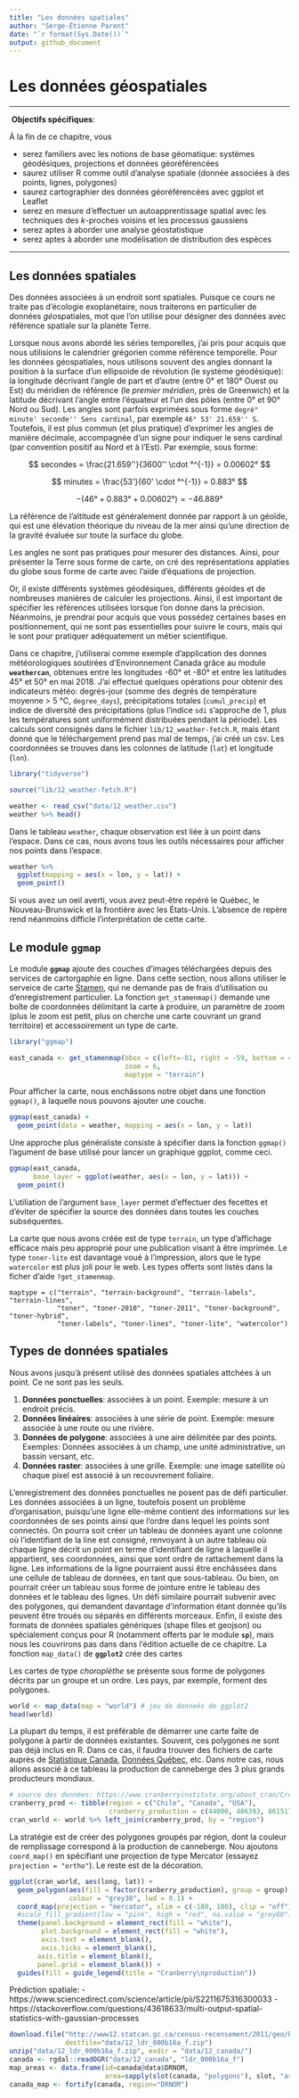 ```yaml
---
title: "Les données spatiales"
author: "Serge-Étienne Parent"
date: "`r format(Sys.Date())`"
output: github_document
---
```


# Les données géospatiales {#chapitre-geo}

***
️\ **Objectifs spécifiques**:

À la fin de ce chapitre, vous

- serez familiers avec les notions de base géomatique: systèmes géodésiques, projections et données géoréférencées
- saurez utiliser R comme outil d'analyse spatiale (donnée associées à des points, lignes, polygones)
- saurez cartographier des données géoréférencées avec ggplot et Leaflet
- serez en mesure d'effectuer un autoapprentissage spatial avec les techniques des *k*-proches voisins et les processus gaussiens
- serez aptes à aborder une analyse géostatistique
- serez aptes à aborder une modélisation de distribution des espèces

***




## Les données spatiales

Des données associées à un endroit sont spatiales. Puisque ce cours ne traite pas d'écologie exoplanétaire, nous traiterons en particulier de données *géo*spatiales, mot que l'on utilise pour désigner des données avec référence spatiale sur la planète Terre.

Lorsque nous avons abordé les séries temporelles, j'ai pris pour acquis que nous utilisions le calendrier grégorien comme référence temporelle. Pour les données géospatiales, nous utilisons souvent des angles donnant la position à la surface d'un ellipsoide de révolution (le système géodésique): la longitude décrivant l'angle de part et d'autre (entre 0° et 180° Ouest ou Est) du méridien de référence (le *premier méridien*, près de Greenwich) et la latitude décrivant l'angle entre l'équateur et l'un des pôles (entre 0° et 90° Nord ou Sud). Les angles sont parfois exprimées sous forme `degré° minute' seconde'' Sens cardinal`, par exemple `46° 53' 21.659'' S`. Toutefois, il est plus commun (et plus pratique) d'exprimer les angles de manière décimale, accompagnée d'un signe pour indiquer le sens cardinal (par convention positif au Nord et à l'Est). Par exemple, sous forme:

$$
secondes = \frac{21.659''}{3600'' \cdot °^{-1}} = 0.00602°
$$

$$
minutes = \frac{53'}{60' \cdot °^{-1}} = 0.883°
$$

$$
- \left( 46° + 0.883° + 0.00602° \right) = -46.889°
$$

La référence de l'altitude est généralement donnée par rapport à un géoïde, qui est une élévation théorique du niveau de la mer ainsi qu'une direction de la gravité évaluée sur toute la surface du globe.

Les angles ne sont pas pratiques pour mesurer des distances. Ainsi, pour présenter la Terre sous forme de carte, on cré des représentations applaties du globe sous forme de carte avec l'aide d'équations de projection.

Or, il existe différents systèmes géodésiques, différents géoides et de nombreuses manières de calculer les projections. Ainsi, il est important de spécifier les références utilisées lorsque l'on donne dans la précision. Néanmoins, je prendrai pour acquis que vous possédez certaines bases en positionnement, qui ne sont pas essentielles pour suivre le cours, mais qui le sont pour pratiquer adéquatement un métier scientifique.


Dans ce chapitre, j'utiliserai comme exemple d'application des donnes météorologiques soutirées d'Environnement Canada grâce au module **`weathercan`**, obtenues entre les longitudes -60° et -80° et entre les latitudes 45° et 50° en mai 2018. J'ai effectué quelques opérations pour obtenir des indicateurs météo: degrés-jour (somme des degrés de température moyenne > 5 °C, `degree_days`), précipitations totales (`cumul_precip`) et indice de diversité des précipitations (plus l'indice `sdi` s'approche de 1, plus les températures sont uniformément distribuées pendant la période). Les calculs sont consignés dans le fichier `lib/12_weather-fetch.R`, mais étant donné que le téléchargement prend pas mal de temps, j'ai créé un csv. Les coordonnées se trouves dans les colonnes de latitude (`lat`) et longitude (`lon`).

```r
library("tidyverse")
```

```r
source("lib/12_weather-fetch.R")
```

```r
weather <- read_csv("data/12_weather.csv")
weather %>% head()
```

Dans le tableau `weather`, chaque observation est liée à un point dans l'espace. Dans ce cas, nous avons tous les outils nécessaires pour afficher nos points dans l'espace.

```r
weather %>%
  ggplot(mapping = aes(x = lon, y = lat)) +
  geom_point()
```

Si vous avez un oeil averti, vous avez peut-être repéré le Québec, le Nouveau-Brunswick et la frontière avec les États-Unis. L'absence de repère rend néanmoins difficle l'interprétation de cette carte.


## Le module **`ggmap`**

Le module **`ggmap`** ajoute des couches d'images téléchargées depuis des services de cartorgaphie en ligne. Dans cette section, nous allons utiliser le serveice de carte [Stamen](http://maps.stamen.com), qui ne demande pas de frais d'utilisation ou d'enregistrement particulier. La fonction `get_stamenmap()` demande une boîte de coordonnées délimitant la carte à produire, un paramètre de zoom (plus le zoom est petit, plus on cherche une carte couvrant un grand territoire) et accessoirement un type de carte. 

```r
library("ggmap")
```

```r
east_canada <- get_stamenmap(bbox = c(left=-81, right = -59, bottom = 44, top = 51),
                             zoom = 6,
                             maptype = "terrain")
```

Pour afficher la carte, nous enchâssons notre objet dans une fonction `ggmap()`, à laquelle nous pouvons ajouter une couche.

```r
ggmap(east_canada) + 
  geom_point(data = weather, mapping = aes(x = lon, y = lat))
```

Une approche plus généraliste consiste à spécifier dans la fonction `ggmap()` l'agument de base utilisé pour lancer un graphique ggplot, comme ceci.

```r
ggmap(east_canada,
      base_layer = ggplot(weather, aes(x = lon, y = lat))) + 
  geom_point()
```

L'utiliation de l'argument `base_layer` permet d'effectuer des fecettes et d'éviter de spécifier la source des données dans toutes les couches subséquentes.


La carte que nous avons créée est de type `terrain`, un type d'affichage efficace mais peu approprié pour une publication visant à être imprimée. Le type `toner-lite` est davantage voué à l'impression, alors que le type `watercolor` est plus joli pour le web. Les types offerts sont listés dans la ficher d'aide `?get_stamenmap`.

```
maptype = c("terrain", "terrain-background", "terrain-labels", "terrain-lines",
            "toner", "toner-2010", "toner-2011", "toner-background", "toner-hybrid",
            "toner-labels", "toner-lines", "toner-lite", "watercolor")
```


## Types de données spatiales

Nous avons jusqu'à présent utilisé des données spatiales attchées à un point. Ce ne sont pas les seuls.

1. **Données ponctuelles**: associées à un point. Exemple: mesure à un endroit précis.
1. **Données linéaires**: associées à une série de point. Exemple: mesure associée à une route ou une rivière.
1. **Données de polygone**: associées à une aire délimitée par des points. Exemples: Données associées à un champ, une unité administrative, un bassin versant, etc.
1. **Données raster**: associées à une grille. Exemple: une image satellite où chaque pixel est associé à un recouvrement foliaire.

L'enregistrement des données ponctuelles ne posent pas de défi particulier. Les données associées à un ligne, toutefois posent un problème d'organisation, puisqu'une ligne elle-même contient des informations sur les coordonnées de ses points ainsi que l'ordre dans lequel les points sont connectés. On pourra soit créer un tableau de données ayant une colonne où l'identifiant de la line est consigné, renvoyant à un autre tableau où chaque ligne décrit un point en terme d'identifiant de ligne à laquelle il appartient, ses coordonnées, ainsi que sont ordre de rattachement dans la ligne. Les informations de la ligne pourraient aussi être enchâssées dans une cellule de tableau de données, en tant que sous-tableau. Ou bien, on pourrait créer un tableau sous forme de jointure entre le tableau des données et le tableau des lignes. Un défi similaire pourrait subvenir avec des polygones, qui demandent davantage d'information étant donnée qu'ils peuvent être troués ou séparés en différents morceaux. Enfin, il existe des formats de données spatiales génériques (shape files et geojson) ou spécialement conçus pour R (notamment offerts par le module **`sp`**), mais nous les couvrirons pas dans dans l'édition actuelle de ce chapitre. La fonction `map_data()` de **`ggplot2`** crée des cartes

Les cartes de type *choroplèthe* se présente sous forme de polygones décrits par un groupe et un ordre. Les pays, par exemple, forment des polygones.

```r
world <- map_data(map = "world") # jeu de donneés de ggplot2
head(world)
```

La plupart du temps, il est préférable de démarrer une carte faite de polygone à partir de données existantes. Souvent, ces polygones ne sont pas déjà inclus en R. Dans ce cas, il faudra trouver des fichiers de carte auprès de [Statistique Canada](https://www.statcan.gc.ca/fra/debut), [Données Québec](https://www.donneesquebec.ca), etc. Dans notre cas, nous allons associé à ce tableau la production de canneberge des 3 plus grands producteurs mondiaux.

```r
# source des données: https://www.cranberryinstitute.org/about_cran/Cropstatistics_about.html
cranberry_prod <- tibble(region = c("Chile", "Canada", "USA"),
                         cranberry_production = c(44000, 406393, 861517))
cran_world <- world %>% left_join(cranberry_prod, by = "region")
```

La stratégie est de créer des polygones groupés par région, dont la couleur de remplissage correspond à la production de canneberge. Nou ajoutons `coord_map()` en spécifiant une projection de type Mercator (essayez `projection = "ortho"`). Le reste est de la décoration.

```r
ggplot(cran_world, aes(long, lat)) +
  geom_polygon(aes(fill = factor(cranberry_production), group = group),
               colour = "grey30", lwd = 0.1) +
  coord_map(projection = "mercator", xlim = c(-180, 180), clip = "off") +
  #scale_fill_gradient(low = "pink", high = "red", na.value = "grey60") +
  theme(panel.background = element_rect(fill = "white"),
        plot.background = element_rect(fill = "white"),
        axis.text = element_blank(),
        axis.ticks = element_blank(),
       axis.title = element_blank(),
       panel.grid = element_blank()) +
  guides(fill = guide_legend(title = "Cranberry\nproduction"))
```




Prédiction spatiale:
- https://www.sciencedirect.com/science/article/pii/S2211675316300033
- https://stackoverflow.com/questions/43618633/multi-output-spatial-statistics-with-gaussian-processes

```r
download.file("http://www12.statcan.gc.ca/census-recensement/2011/geo/bound-limit/files-fichiers/2016/ldr_000b16a_f.zip",
              destfile="data/12_ldr_000b16a_f.zip")
unzip("data/12_ldr_000b16a_f.zip", exdir = "data/12_canada/")
canada <- rgdal::readOGR("data/12_canada", "ldr_000b16a_f")
map_areas <- data.frame(id=canada@data$DRNOM,
                        area=sapply(slot(canada, "polygons"), slot, "area") )
canada_map <- fortify(canada, region="DRNOM")

```


